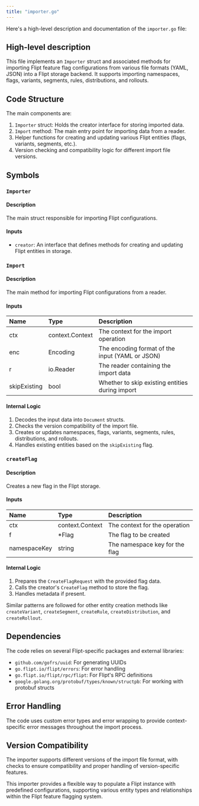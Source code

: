 ```yaml
---
title: "importer.go"
---
```


Here's a high-level description and documentation of the `importer.go` file:

## High-level description

This file implements an `Importer` struct and associated methods for importing Flipt feature flag configurations from various file formats (YAML, JSON) into a Flipt storage backend. It supports importing namespaces, flags, variants, segments, rules, distributions, and rollouts.

## Code Structure

The main components are:

1. `Importer` struct: Holds the creator interface for storing imported data.
2. `Import` method: The main entry point for importing data from a reader.
3. Helper functions for creating and updating various Flipt entities (flags, variants, segments, etc.).
4. Version checking and compatibility logic for different import file versions.

## Symbols

### `Importer`
#### Description
The main struct responsible for importing Flipt configurations.

#### Inputs
- `creator`: An interface that defines methods for creating and updating Flipt entities in storage.

### `Import`
#### Description
The main method for importing Flipt configurations from a reader.

#### Inputs
| Name | Type | Description |
|:-----|:-----|:------------|
| ctx | context.Context | The context for the import operation |
| enc | Encoding | The encoding format of the input (YAML or JSON) |
| r | io.Reader | The reader containing the import data |
| skipExisting | bool | Whether to skip existing entities during import |

#### Internal Logic
1. Decodes the input data into `Document` structs.
2. Checks the version compatibility of the import file.
3. Creates or updates namespaces, flags, variants, segments, rules, distributions, and rollouts.
4. Handles existing entities based on the `skipExisting` flag.

### `createFlag`
#### Description
Creates a new flag in the Flipt storage.

#### Inputs
| Name | Type | Description |
|:-----|:-----|:------------|
| ctx | context.Context | The context for the operation |
| f | *Flag | The flag to be created |
| namespaceKey | string | The namespace key for the flag |

#### Internal Logic
1. Prepares the `CreateFlagRequest` with the provided flag data.
2. Calls the creator's `CreateFlag` method to store the flag.
3. Handles metadata if present.

Similar patterns are followed for other entity creation methods like `createVariant`, `createSegment`, `createRule`, `createDistribution`, and `createRollout`.

## Dependencies
The code relies on several Flipt-specific packages and external libraries:

- `github.com/gofrs/uuid`: For generating UUIDs
- `go.flipt.io/flipt/errors`: For error handling
- `go.flipt.io/flipt/rpc/flipt`: For Flipt's RPC definitions
- `google.golang.org/protobuf/types/known/structpb`: For working with protobuf structs

## Error Handling
The code uses custom error types and error wrapping to provide context-specific error messages throughout the import process.

## Version Compatibility
The importer supports different versions of the import file format, with checks to ensure compatibility and proper handling of version-specific features.

This importer provides a flexible way to populate a Flipt instance with predefined configurations, supporting various entity types and relationships within the Flipt feature flagging system.
